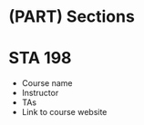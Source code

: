 # (PART) Sections {.unnumbered}

# STA 198 {#sta198 .unnumbered}

-   Course name
-   Instructor
-   TAs
-   Link to course website
